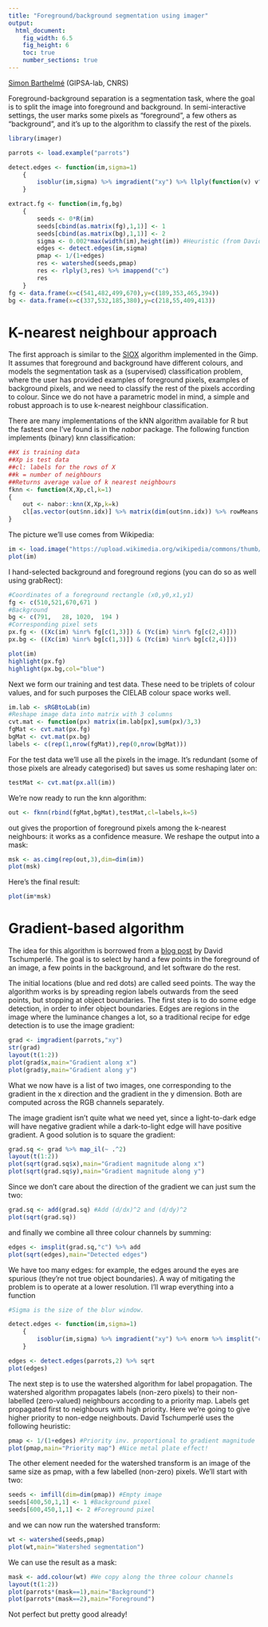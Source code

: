 ```yaml
---
title: "Foreground/background segmentation using imager"
output:
  html_document:
    fig_width: 6.5
    fig_height: 6
    toc: true
    number_sections: true
---
```


[Simon Barthelmé](http://sites.google.com/site/simonbarthelme) (GIPSA-lab, CNRS)

Foreground-background separation is a segmentation task, where the goal is to split the image into foreground and background. In semi-interactive settings, the user marks some pixels as "foreground", a few others as "background", and it's up to the algorithm to classify the rest of the pixels. 

```r
library(imager)

parrots <- load.example("parrots")

detect.edges <- function(im,sigma=1)
    {
        isoblur(im,sigma) %>% imgradient("xy") %>% llply(function(v) v^2) %>% add %>% imsplit("c") %>% add
    }

extract.fg <- function(im,fg,bg)
    {
        seeds <- 0*R(im)
        seeds[cbind(as.matrix(fg),1,1)] <- 1
        seeds[cbind(as.matrix(bg),1,1)] <- 2
        sigma <- 0.002*max(width(im),height(im)) #Heuristic (from David's code)
        edges <- detect.edges(im,sigma)
        pmap <- 1/(1+edges)
        res <- watershed(seeds,pmap)
        res <- rlply(3,res) %>% imappend("c") 
        res
    }
fg <- data.frame(x=c(541,482,499,670),y=c(189,353,465,394))
bg <- data.frame(x=c(337,532,185,380),y=c(218,55,409,413))

```


# K-nearest neighbour approach 

The first approach is similar to the [SIOX](http://www.siox.org/) algorithm implemented in the Gimp. It assumes that foreground and background have different colours, and models the segmentation task as a (supervised) classification problem, where the user has provided examples of foreground pixels, examples of background pixels, and we need to classify the rest of the pixels according to colour. Since we do not have a parametric model in mind, a simple and robust approach is to use k-nearest neighbour classification. 

There are many implementations of the kNN algorithm available for R but the fastest one I've found is in the *nabor* package. The following function implements (binary) knn classification:

```r
##X is training data 
##Xp is test data
##cl: labels for the rows of X
##k = number of neighbours
##Returns average value of k nearest neighbours
fknn <- function(X,Xp,cl,k=1)
{
    out <- nabor::knn(X,Xp,k=k)
    cl[as.vector(out$nn.idx)] %>% matrix(dim(out$nn.idx)) %>% rowMeans
}
```

The picture we'll use comes from Wikipedia:

```r
im <- load.image("https://upload.wikimedia.org/wikipedia/commons/thumb/f/fd/Aster_Tataricus.JPG/1024px-Aster_Tataricus.JPG")
plot(im)
```

I hand-selected background and foreground regions (you can do so as well using grabRect):

```r
#Coordinates of a foreground rectangle (x0,y0,x1,y1)
fg <- c(510,521,670,671 )
#Background
bg <- c(791,   28, 1020,  194 )
#Corresponding pixel sets
px.fg <- ((Xc(im) %inr% fg[c(1,3)]) & (Yc(im) %inr% fg[c(2,4)]))
px.bg <- ((Xc(im) %inr% bg[c(1,3)]) & (Yc(im) %inr% bg[c(2,4)]))

plot(im)
highlight(px.fg)
highlight(px.bg,col="blue")
```

Next we form our training and test data. These need to be triplets of colour values, and for such purposes the CIELAB colour space works well. 

```r
im.lab <- sRGBtoLab(im)
#Reshape image data into matrix with 3 columns 
cvt.mat <- function(px) matrix(im.lab[px],sum(px)/3,3)
fgMat <- cvt.mat(px.fg)
bgMat <- cvt.mat(px.bg)
labels <- c(rep(1,nrow(fgMat)),rep(0,nrow(bgMat)))

```

For the test data we'll use all the pixels in the image. It's redundant (some of those pixels are already categorised) but saves us some reshaping later on:

```r
testMat <- cvt.mat(px.all(im))
```

We're now ready to run the knn algorithm:

```r
out <- fknn(rbind(fgMat,bgMat),testMat,cl=labels,k=5)
```

out gives the proportion of foreground pixels among the k-nearest neighbours: it works as a confidence measure. We reshape the output into a mask:

```r
msk <- as.cimg(rep(out,3),dim=dim(im))
plot(msk)
```

Here's the final result:

```r
plot(im*msk)
```

# Gradient-based algorithm

The idea for this algorithm is borrowed from a [blog post](http://opensource.graphics/how-to-code-a-nice-user-guided-foreground-extraction-algorithm/) by David Tschumperlé. The goal is to select by hand a few points in the foreground of an image, a few points in the background, and let software do the rest. 

The initial locations (blue and red dots) are called seed points. The way the algorithm works is by spreading region labels outwards from the seed points, but stopping at object boundaries.
The first step is to do some edge detection, in order to infer object boundaries. Edges are regions in the image where the luminance changes a lot, so a traditional recipe for edge detection is to use the image gradient:

```r
grad <- imgradient(parrots,"xy")
str(grad)
layout(t(1:2))
plot(grad$x,main="Gradient along x")
plot(grad$y,main="Gradient along y")

```

What we now have is a list of two images, one corresponding to the gradient in the x direction and the gradient in the y dimension. Both are computed across the RGB channels separately. 

The image gradient isn't quite what we need yet, since a light-to-dark edge will have negative gradient while a dark-to-light edge will have positive gradient. A good solution is to square the gradient:

```r
grad.sq <- grad %>% map_il(~ .^2)
layout(t(1:2))
plot(sqrt(grad.sq$x),main="Gradient magnitude along x")
plot(sqrt(grad.sq$y),main="Gradient magnitude along y")
```

Since we don't care about the direction of the gradient we can just sum the two:
```r
grad.sq <- add(grad.sq) #Add (d/dx)^2 and (d/dy)^2
plot(sqrt(grad.sq))
```

and finally we combine all three colour channels by summing:

```r
edges <- imsplit(grad.sq,"c") %>% add
plot(sqrt(edges),main="Detected edges")
```

We have too many edges: for example, the edges around the eyes are spurious (they're not true object boundaries). A way of mitigating the problem is to operate at a lower resolution. I'll wrap everything into a function

```r
#Sigma is the size of the blur window.

detect.edges <- function(im,sigma=1)
    {
        isoblur(im,sigma) %>% imgradient("xy") %>% enorm %>% imsplit("c") %>% add
    }

edges <- detect.edges(parrots,2) %>% sqrt 
plot(edges)
```

The next step is to use the watershed algorithm for label propagation. The watershed algorithm propagates labels (non-zero pixels) to their non-labelled (zero-valued) neighbours according to a priority map. Labels get propagated first to neighbours with high priority. Here we're going to give higher priority to non-edge neighbouts. David Tschumperlé uses the following heuristic:

```r
pmap <- 1/(1+edges) #Priority inv. proportional to gradient magnitude
plot(pmap,main="Priority map") #Nice metal plate effect! 
```

The other element needed for the watershed transform is an image of the same size as pmap, with a few labelled (non-zero) pixels. We'll start with two:
```r
seeds <- imfill(dim=dim(pmap)) #Empty image
seeds[400,50,1,1] <- 1 #Background pixel 
seeds[600,450,1,1] <- 2 #Foreground pixel
```

and we can now run the watershed transform:
```r
wt <- watershed(seeds,pmap)
plot(wt,main="Watershed segmentation")
```

We can use the result as a mask:

```r
mask <- add.colour(wt) #We copy along the three colour channels
layout(t(1:2))
plot(parrots*(mask==1),main="Background")
plot(parrots*(mask==2),main="Foreground")
```

Not perfect but pretty good already!
